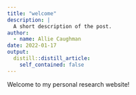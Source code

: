 ```yaml
---
title: "welcome"
description: |
  A short description of the post.
author:
  - name: Allie Caughman
date: 2022-01-17
output:
  distill::distill_article:
    self_contained: false
---
```


Welcome to my personal research website!